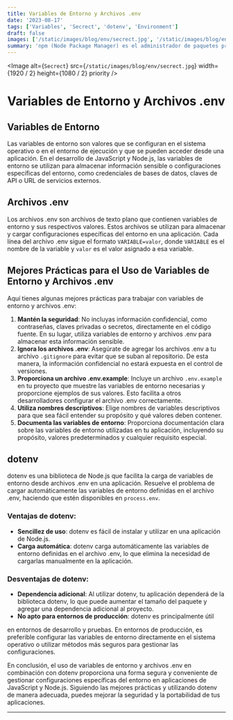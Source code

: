 ```yaml
---
title: Variables de Entorno y Archivos .env
date: '2023-08-17'
tags: ['Variables', 'Secrect', 'dotenv', 'Environment']
draft: false
images: ['/static/images/blog/env/secrect.jpg', '/static/images/blog/env/secrect.jpg']
summary: 'npm (Node Package Manager) es el administrador de paquetes predeterminado para el ecosistema de Node.js. Permite la instalación, gestión y actualización de paquetes...'
---
```


<Image
  alt={`Secrect`}
  src={`/static/images/blog/env/secrect.jpg`}
  width={1920 / 2}
  height={1080 / 2}
  priority
/>

# Variables de Entorno y Archivos .env

## Variables de Entorno

Las variables de entorno son valores que se configuran en el sistema operativo o en el entorno de ejecución y que se pueden acceder desde una aplicación. En el desarrollo de JavaScript y Node.js, las variables de entorno se utilizan para almacenar información sensible o configuraciones específicas del entorno, como credenciales de bases de datos, claves de API o URL de servicios externos.

## Archivos .env

Los archivos .env son archivos de texto plano que contienen variables de entorno y sus respectivos valores. Estos archivos se utilizan para almacenar y cargar configuraciones específicas del entorno en una aplicación. Cada línea del archivo .env sigue el formato `VARIABLE=valor`, donde `VARIABLE` es el nombre de la variable y `valor` es el valor asignado a esa variable.

## Mejores Prácticas para el Uso de Variables de Entorno y Archivos .env

Aquí tienes algunas mejores prácticas para trabajar con variables de entorno y archivos .env:

1. **Mantén la seguridad**: No incluyas información confidencial, como contraseñas, claves privadas o secretos, directamente en el código fuente. En su lugar, utiliza variables de entorno y archivos .env para almacenar esta información sensible.
2. **Ignora los archivos .env**: Asegúrate de agregar los archivos .env a tu archivo `.gitignore` para evitar que se suban al repositorio. De esta manera, la información confidencial no estará expuesta en el control de versiones.
3. **Proporciona un archivo .env.example**: Incluye un archivo `.env.example` en tu proyecto que muestre las variables de entorno necesarias y proporcione ejemplos de sus valores. Esto facilita a otros desarrolladores configurar el archivo .env correctamente.
4. **Utiliza nombres descriptivos**: Elige nombres de variables descriptivos para que sea fácil entender su propósito y qué valores deben contener.
5. **Documenta las variables de entorno**: Proporciona documentación clara sobre las variables de entorno utilizadas en tu aplicación, incluyendo su propósito, valores predeterminados y cualquier requisito especial.

## dotenv

dotenv es una biblioteca de Node.js que facilita la carga de variables de entorno desde archivos .env en una aplicación. Resuelve el problema de cargar automáticamente las variables de entorno definidas en el archivo .env, haciendo que estén disponibles en `process.env`.

### Ventajas de dotenv:

- **Sencillez de uso**: dotenv es fácil de instalar y utilizar en una aplicación de Node.js.
- **Carga automática**: dotenv carga automáticamente las variables de entorno definidas en el archivo .env, lo que elimina la necesidad de cargarlas manualmente en la aplicación.

### Desventajas de dotenv:

- **Dependencia adicional**: Al utilizar dotenv, tu aplicación dependerá de la biblioteca dotenv, lo que puede aumentar el tamaño del paquete y agregar una dependencia adicional al proyecto.
- **No apto para entornos de producción**: dotenv es principalmente útil

en entornos de desarrollo y pruebas. En entornos de producción, es preferible configurar las variables de entorno directamente en el sistema operativo o utilizar métodos más seguros para gestionar las configuraciones.

En conclusión, el uso de variables de entorno y archivos .env en combinación con dotenv proporciona una forma segura y conveniente de gestionar configuraciones específicas del entorno en aplicaciones de JavaScript y Node.js. Siguiendo las mejores prácticas y utilizando dotenv de manera adecuada, puedes mejorar la seguridad y la portabilidad de tus aplicaciones.



---
